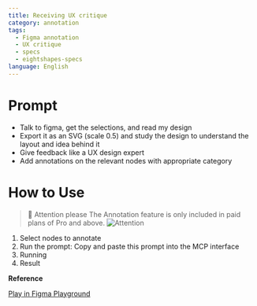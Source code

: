 ```yaml
---
title: Receiving UX critique  
category: annotation
tags:
  - Figma annotation
  - UX critique
  - specs
  - eightshapes-specs
language: English
---
```


# Prompt

- Talk to figma, get the selections, and read my design 
- Export it as an SVG (scale 0.5) and study the design to understand the layout and idea behind it
- Give feedback like a UX design expert
- Add annotations on the relevant nodes with appropriate category

# How to Use

> 🚨 Attention please
> The Annotation feature is only included in paid plans of Pro and above.
> ![Attention](/assets/attention-please.png)


1. Select nodes to annotate
2. Run the prompt: Copy and paste this prompt into the MCP interface
3. Running
4. Result

**Reference**

<a
  href="https://www.figma.com/community/file/1513760524697897204"
  class="figma-button">
  Play in Figma Playground
</a>
